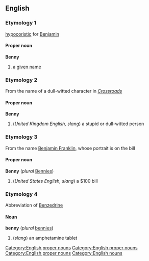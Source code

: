 == English ==
=== Etymology 1 ===
[[hypocoristic]] for [[Benjamin]]
==== Proper noun ====
[[Category:English proper nouns]]
'''Benny'''
# a [[given name]]

=== Etymology 2 ===
From the name of a dull-witted character in ''[[w:Crossroads (soap opera)|Crossroads]]''
==== Proper noun ====
[[Category:English proper nouns]]
'''Benny'''
# (''United Kingdom English, slang'') a stupid or dull-witted person

=== Etymology 3 ===
From the name [[w:Benjamin Franklin|Benjamin Franklin]], whose portrait is on the bill
==== Proper noun ====
[[Category:English proper nouns]]
'''Benny''' (''plural'' [[Bennies]])
# (''United States English, slang'') a $100 bill

=== Etymology 4 ===
Abbreviation of [[Benzedrine]]
==== Noun ====
[[Category:English nouns]]
'''benny''' (''plural'' [[bennies]])
# (''slang'') an amphetamine tablet